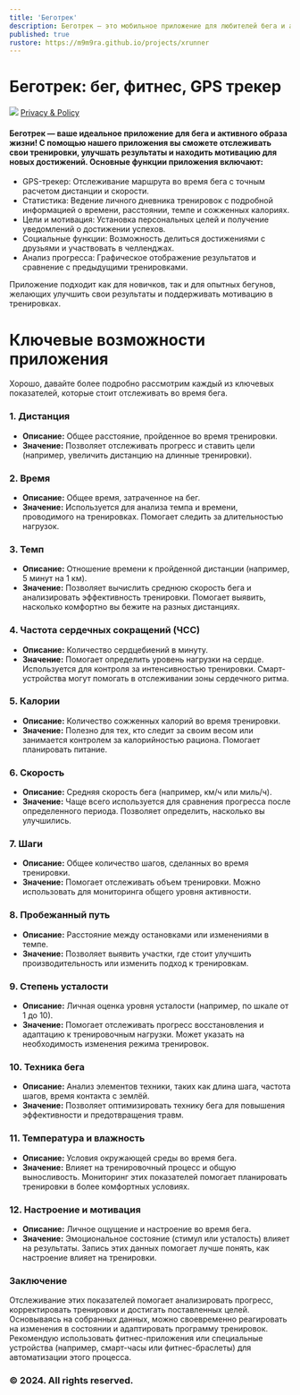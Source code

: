 ```yaml
---
title: 'Беготрек'
description: Беготрек — это мобильное приложение для любителей бега и активного образа жизни. Оно позволяет пользователям отслеживать свои тренировки, устанавливать цели и анализировать прогресс.
published: true
rustore: https://m9m9ra.github.io/projects/xrunner
---
```


# Беготрек: бег, фитнес, GPS трекер

[![](https://m9m9ra.github.io/xrunner.png)](https://m9m9ra.github.io)
[Privacy & Policy](https://m9m9ra.github.io/projects/xrunner/privacy_policy.pdf)
<h4>
Беготрек — ваше идеальное приложение для бега и активного образа жизни! С помощью нашего приложения вы сможете отслеживать свои тренировки, улучшать результаты и находить мотивацию для новых достижений. Основные функции приложения включают:
</h4>
<ul>
 <li>
 GPS-трекер: Отслеживание маршрута во время бега с точным расчетом дистанции и скорости.
 </li>
 <li>
 Статистика: Ведение личного дневника тренировок с подробной информацией о времени, расстоянии, темпе и сожженных калориях.
 </li>
 <li>
 Цели и мотивация: Установка персональных целей и получение уведомлений о достижении успехов.
 </li>
 <li>
 Социальные функции: Возможность делиться достижениями с друзьями и участвовать в челленджах.
 </li>
 <li>
 Анализ прогресса: Графическое отображение результатов и сравнение с предыдущими тренировками.
 </li>
</ul>
Приложение подходит как для новичков, так и для опытных бегунов, желающих улучшить свои результаты и поддерживать мотивацию в тренировках.

<br/>

# Ключевые возможности приложения
Хорошо, давайте более подробно рассмотрим каждый из ключевых показателей, которые стоит отслеживать во время бега.

### 1. **Дистанция**
   - **Описание:** Общее расстояние, пройденное во время тренировки.
   - **Значение:** Позволяет отслеживать прогресс и ставить цели (например, увеличить дистанцию на длинные тренировки).

### 2. **Время**
   - **Описание:** Общее время, затраченное на бег.
   - **Значение:** Используется для анализа темпа и времени, проводимого на тренировках. Помогает следить за длительностью нагрузок.

### 3. **Темп**
   - **Описание:** Отношение времени к пройденной дистанции (например, 5 минут на 1 км).
   - **Значение:** Позволяет вычислить среднюю скорость бега и анализировать эффективность тренировки. Помогает выявить, насколько комфортно вы бежите на разных дистанциях.

### 4. **Частота сердечных сокращений (ЧСС)**
   - **Описание:** Количество сердцебиений в минуту.
   - **Значение:** Помогает определить уровень нагрузки на сердце. Используется для контроля за интенсивностью тренировки. Смарт-устройства могут помогать в отслеживании зоны сердечного ритма.

### 5. **Калории**
   - **Описание:** Количество сожженных калорий во время тренировки.
   - **Значение:** Полезно для тех, кто следит за своим весом или занимается контролем за калорийностью рациона. Помогает планировать питание.

### 6. **Скорость**
   - **Описание:** Средняя скорость бега (например, км/ч или миль/ч).
   - **Значение:** Чаще всего используется для сравнения прогресса после определенного периода. Позволяет определить, насколько вы улучшились.

### 7. **Шаги**
   - **Описание:** Общее количество шагов, сделанных во время тренировки.
   - **Значение:** Помогает отслеживать объем тренировки. Можно использовать для мониторинга общего уровня активности.

### 8. **Пробежанный путь**
   - **Описание:** Расстояние между остановками или изменениями в темпе.
   - **Значение:** Позволяет выявить участки, где стоит улучшить производительность или изменить подход к тренировкам.

### 9. **Степень усталости**
   - **Описание:** Личная оценка уровня усталости (например, по шкале от 1 до 10).
   - **Значение:** Помогает отслеживать прогресс восстановления и адаптацию к тренировочным нагрузки. Может указать на необходимость изменения режима тренировок.

### 10. **Техника бега**
   - **Описание:** Анализ элементов техники, таких как длина шага, частота шагов, время контакта с землёй.
   - **Значение:** Позволяет оптимизировать технику бега для повышения эффективности и предотвращения травм.

### 11. **Температура и влажность**
   - **Описание:** Условия окружающей среды во время бега.
   - **Значение:** Влияет на тренировочный процесс и общую выносливость. Мониторинг этих показателей помогает планировать тренировки в более комфортных условиях.

### 12. **Настроение и мотивация**
   - **Описание:** Личное ощущение и настроение во время бега.
   - **Значение:** Эмоциональное состояние (стимул или усталость) влияет на результаты. Запись этих данных помогает лучше понять, как настроение влияет на тренировки.

### Заключение

Отслеживание этих показателей помогает анализировать прогресс, корректировать тренировки и достигать поставленных целей. 
Основываясь на собранных данных, можно своевременно реагировать на изменения в состоянии и адаптировать программу тренировок. 
Рекомендую использовать фитнес-приложения или специальные устройства (например, смарт-часы или фитнес-браслеты) для автоматизации этого процесса.

### © 2024. All rights reserved.